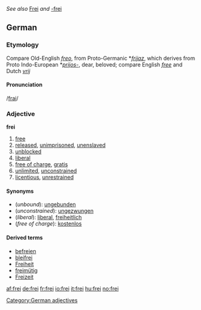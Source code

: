 ''See also'' [[Frei]] ''and'' [[-frei]]
==German==
===Etymology===
Compare Old-English ''[[freo]]'', from Proto-Germanic *''[[frijaz]]'', which derives from Proto Indo-European *''[[prijos-]]'', dear, beloved; compare English ''[[free]]'' and Dutch ''[[vrij]]''

====Pronunciation====
/[[Pronunciation guide|frai]]/
===Adjective===
'''frei'''
# [[free]]
# [[released]], [[unimprisoned]], [[unenslaved]]
# [[unblocked]]
# [[liberal]]
# [[free of charge]], [[gratis]]
# [[unlimited]], [[unconstrained]]
# [[licentious]], [[unrestrained]]

====Synonyms====
*(''unbound''): [[ungebunden]]
*(''unconstrained''): [[ungezwungen]]
*(''liberal''): [[liberal#German|liberal]], [[freiheitlich]]
*(''free of charge''): [[kostenlos]]

====Derived terms====
*[[befreien]]
*[[bleifrei]]
*[[Freiheit]]
*[[freimütig]]
*[[Freizeit]]

[[Category:German adjectives]]

[[af:frei]]
[[de:frei]]
[[fr:frei]]
[[io:frei]]
[[it:frei]]
[[hu:frei]]
[[no:frei]]